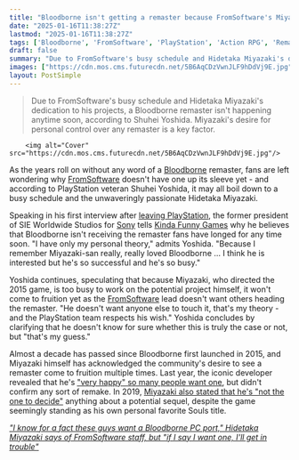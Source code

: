 ```yaml
---
title: "Bloodborne isn't getting a remaster because FromSoftware's Miyazaki is 'so busy' and 'doesn't want anyone else to touch it,' theorizes PlayStation veteran Shuhei Yoshida"
date: "2025-01-16T11:38:27Z"
lastmod: "2025-01-16T11:38:27Z"
tags: ['Bloodborne', 'FromSoftware', 'PlayStation', 'Action RPG', 'Remaster']
draft: false
summary: "Due to FromSoftware's busy schedule and Hidetaka Miyazaki's dedication to his projects, a Bloodborne remaster isn't happening anytime soon, according to Shuhei Yoshida. Miyazaki's desire for personal control over any remaster is a key factor."
images: ["https://cdn.mos.cms.futurecdn.net/5B6AqCDzVwnJLF9hDdVj9E.jpg"]
layout: PostSimple
---
```

> Due to FromSoftware's busy schedule and Hidetaka Miyazaki's dedication to his projects, a Bloodborne remaster isn't happening anytime soon, according to Shuhei Yoshida. Miyazaki's desire for personal control over any remaster is a key factor.


        <img alt="Cover" src="https://cdn.mos.cms.futurecdn.net/5B6AqCDzVwnJLF9hDdVj9E.jpg"/>
        
As the years roll on without any word of a [Bloodborne](https://www.gamesradar.com/bloodborne-guide-walkthrough/) remaster, fans are left wondering why [<u>FromSoftware</u>](https://www.gamesradar.com/tag/fromsoftware/) doesn't have one up its sleeve yet - and according to PlayStation veteran Shuhei Yoshida, it may all boil down to a busy schedule and the unwaveringly passionate Hidetaka Miyazaki.

Speaking in his first interview after [<u>leaving PlayStation</u>](https://www.gamesradar.com/platforms/playstation/playstation-veteran-shuhei-yoshida-whos-been-around-since-the-very-beginning-is-leaving-sony-after-31-years-playstation-is-in-really-good-hands/), the former president of SIE Worldwide Studios for [<u>Sony</u>](https://www.gamesradar.com/tag/sony/) tells [<u>Kinda Funny Games</u>](https://www.youtube.com/watch?v=jMsGB2PItes&ab_channel=KindaFunnyGames) why he believes that Bloodborne isn't receiving the remaster fans have longed for any time soon. "I have only my personal theory," admits Yoshida. "Because I remember Miyazaki-san really, really loved Bloodborne … I think he is interested but he's so successful and he's so busy."

Yoshida continues, speculating that because Miyazaki, who directed the 2015 game, is too busy to work on the potential project himself, it won't come to fruition yet as the [FromSoftware](https://www.gamesradar.com/tag/fromsoftware/) lead doesn't want others heading the remaster. "He doesn't want anyone else to touch it, that's my theory - and the PlayStation team respects his wish." Yoshida concludes by clarifying that he doesn't know for sure whether this is truly the case or not, but "that's my guess."

Almost a decade has passed since Bloodborne first launched in 2015, and Miyazaki himself has acknowledged the community's desire to see a remaster come to fruition multiple times. Last year, the iconic developer revealed that he's [<u>"very happy" so many people want one</u>](https://www.gamesradar.com/fromsoftwares-hidetaka-miyazaki-cant-confirm-a-bloodborne-remake-but-hes-very-happy-so-many-people-want-one/), but didn't confirm any sort of remake. In 2019, [Miyazaki also stated that he's "not the one to decide"](https://www.gamesradar.com/im-not-the-one-to-decide-says-hidetaka-miyazaki-of-bloodborne-2/) anything about a potential sequel, despite the game seemingly standing as his own personal favorite Souls title.

[<u><em>"I know for a fact these guys want a Bloodborne PC port," Hidetaka Miyazaki says of FromSoftware staff, but "if I say I want one, I'll get in trouble"</em></u>](https://www.gamesradar.com/games/action-rpg/i-know-for-a-fact-these-guys-want-a-bloodborne-pc-port-hidetaka-miyazaki-says-of-fromsoftware-staff-but-if-i-say-i-want-one-ill-get-in-trouble/)
        